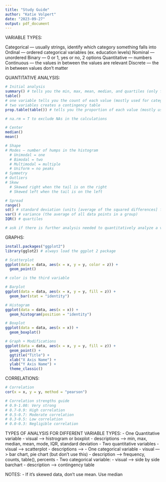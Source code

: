 ```yaml
---
title: "Study Guide"
author: "Katie Volpert"
date: "2023-09-27"
output: pdf_document
---
```


VARIABLE TYPES:

Categorical — usually strings, identify which category something falls into 
  Ordinal — ordered categorical variables (ex. education levels)
  Nominal — unordered
  Binary — 0 or 1, yes or no, 2 options
Quantitative — numbers
  Continuous — the values in between the values are relevant
  Discrete — the in between values don't matter

QUANTITATIVE ANALYSIS:

```r

# Initial analysis
summary() # tells you the min, max, mean, median, and quartiles (only for quantitative)
table() 
# one variable tells you the count of each value (mostly used for categorical)
# two variables creates a contingency table 
prop.table(table()) # tells you the proportion of each value (mostly used for categorical)

# na.rm = T to exclude NAs in the calculations

# Center
median()
mean()

# Shape
# Modes — number of humps in the histogram
  # Unimodal = one
  # Bimodal = two 
  # Multimodal = multiple
  # Uniform = no peaks
# Symmetry
# Outliers
# Skew
  # Skewed right when the tail is on the right
  # Skewed left when the tail is on the left

# Spread
range()
sd() # standard deviation (units [average of the squared differences] from the mean)
var() # variance (the average of all data points in a group)
IQR() # quartiles

# ask if there is further analysis needed to quantitatively analyze a variable

```

GRAPHS:

```r

install.packages("ggplot2")
library(gglot2) # always load the ggplot 2 package

# Scatterplot
ggplot(data = data, aes(x = x, y = y, color = z)) +
  geom_point()

# color is the third variable

# Barplot
ggplot(data = data, aes(x = x, y = y, fill = z)) +
  geom_bar(stat = "identity")

# Histogram
ggplot(data = data, aes(x = x)) +
  geom_histogram(position = "identity")

# Boxplot
ggplot(data = data, aes(x = x)) +
  geom_boxplot()

# Graph + Modifications
ggplot(data = data, aes(x = x, y = y, fill = z)) +
  geom_point() +
  ggtitle("Title") +
  xlab("X Axis Name") +
  ylab("Y Axis Name") + 
  theme_classic()

```

CORRELATIONS:

```r

# Correlation
cor(x = x, y = y, method = "pearson")

# Correlation strengths guide
# 0.9-1.00: Very strong
# 0.7-0.9: High correlation
# 0.5-0.7: Moderate correlation
# 0.3-0.5: Low correlation
# 0.0-0.3: Negligible correlation

```

TYPES OF ANALYSIS FOR DIFFERENT VARIABLE TYPES:
- One Quantitative variable
    - visual —> histrogram or boxplot
    - descriptions —> min, max, median, mean, mode, IQR, standard deviation
- Two quantitative variables
    - visual ——> scatterplot
    - descriptions —>
- One categorical variable
    - visual —> bar chart, pie chart (but don't use this)
    - description —> frequency, counts, table(), percents
- Two categorical variable:
    - visual —> side by side barchart
    - description —> contingency table

NOTES:
- If it's skewed data, don't use mean. Use median


